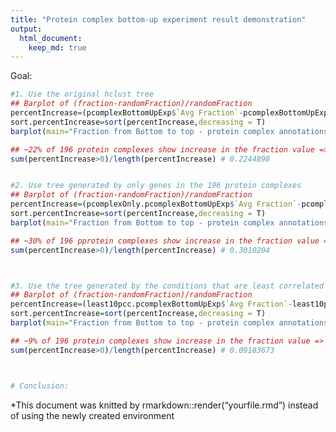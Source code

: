 ```yaml
---
title: "Protein complex bottom-up experiment result demonstration"
output: 
  html_document:
    keep_md: true
---
```


Goal: 

```r
#1. Use the original hclust tree 
## Barplot of (fraction-randomFraction)/randomFraction
percentIncrease=(pcomplexBottomUpExp$`Avg Fraction`-pcomplexBottomUpExp$randomFraction)/(pcomplexBottomUpExp$randomFraction)*100
sort.percentIncrease=sort(percentIncrease,decreasing = T)
barplot(main="Fraction from Bottom to top - protein complex annotations\n - original hclust tree",sort.percentIncrease,ylab="Percent increase in fraction",xlab="Different protein complexes (total No.=196)")

## ~22% of 196 protein complexes show increase in the fraction value => They are more clustered than random
sum(percentIncrease>0)/length(percentIncrease) # 0.2244898


#2. Use tree generated by only genes in the 196 protein complexes
## Barplot of (fraction-randomFraction)/randomFraction
percentIncrease=(pcomplexOnly.pcomplexBottomUpExp$`Avg Fraction`-pcomplexOnly.pcomplexBottomUpExp$randomFraction)/(pcomplexOnly.pcomplexBottomUpExp$randomFraction)*100
sort.percentIncrease=sort(percentIncrease,decreasing = T)
barplot(main="Fraction from Bottom to top - protein complex annotations\n - tree of genes in 196 protein complexes",sort.percentIncrease,ylab="Percent increase in fraction",xlab="Different protein complexes (total No.=196)")

## ~30% of 196 pprotein complexes show increase in the fraction value => They are more clustered than random
sum(percentIncrease>0)/length(percentIncrease) # 0.3010204



#3. Use the tree generated by the conditions that are least correlated (Abs() of pcc was taken. 10 pairs of pcc were used)
## Barplot of (fraction-randomFraction)/randomFraction
percentIncrease=(least10pcc.pcomplexBottomUpExp$`Avg Fraction`-least10pcc.pcomplexBottomUpExp$randomFraction)/(least10pcc.pcomplexBottomUpExp$randomFraction)*100
sort.percentIncrease=sort(percentIncrease,decreasing = T)
barplot(main="Fraction from Bottom to top - protein complex annotations\n tree by 10 least correlated condition pair",sort.percentIncrease,ylab="Percent increase in fraction",xlab="Different protein complexes (total No.=196)")

## ~9% of 196 protein complexes show increase in the fraction value => They are more clustered than random
sum(percentIncrease>0)/length(percentIncrease) # 0.09183673



# Conclusion: 

```

*This document was knitted by rmarkdown::render(“yourfile.rmd”) instead of using the newly created environment
